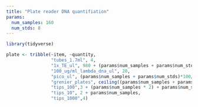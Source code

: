 ```yaml
---
title: "Plate reader DNA quantifiation"
params:
  num_samples: 160
  num_stds: 8
---
```


```r
library(tidyverse)
```

```r
plate <- tribble(~item, ~quantity,
                 "tubes_1.7ml", 4, 
                 "1x_TE_ul", 980 + (params$num_samples + params$num_stds)*100,
                 "100_ug/ml_lambda_dna_ul", 20,
                 "pico_ul", (params$num_samples + params$num_stds)*100/200, 
                 "grenier_plates", ceiling((params$num_samples + params$num_stds)/96), 
                 "tips_100",3 + (params$num_samples * 2) + params$num_stds,
                 "tips_10", 2 + params$num_samples,
                 "tips_1000",4)
```

